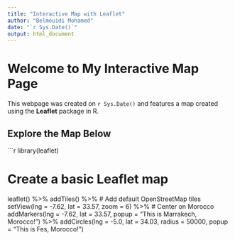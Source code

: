 ---
title: "Interactive Map with Leaflet"
author: "Belmouidi Mohamed"
date: "`r Sys.Date()`"
output: html_document
---

# Welcome to My Interactive Map Page

This webpage was created on `r Sys.Date()` and features a map created using the **Leaflet** package in R.

## Explore the Map Below

```{r leaflet-map, echo=FALSE}
library(leaflet)

# Create a basic Leaflet map
leaflet() %>%
  addTiles() %>%  # Add default OpenStreetMap tiles
  setView(lng = -7.62, lat = 33.57, zoom = 6) %>%  # Center on Morocco
  addMarkers(lng = -7.62, lat = 33.57, popup = "This is Marrakech, Morocco!") %>%
  addCircles(lng = -5.0, lat = 34.03, radius = 50000, popup = "This is Fes, Morocco!")
  
